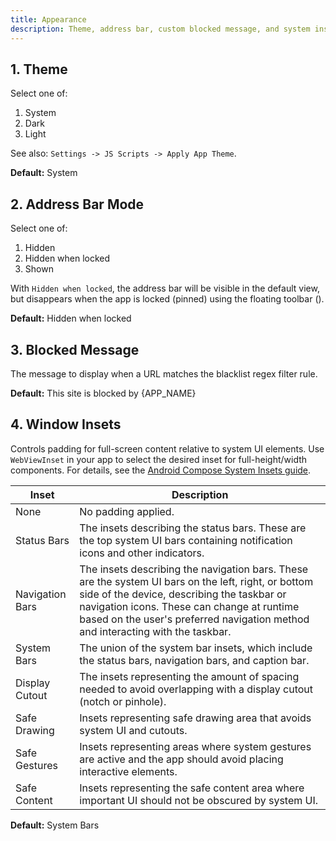 ```yaml
---
title: Appearance
description: Theme, address bar, custom blocked message, and system insets
---
```



## 1. Theme

Select one of:

1. System  
1. Dark  
1. Light  

See also: `Settings -> JS Scripts -> Apply App Theme`.

**Default:** System

## 2. Address Bar Mode

Select one of:

1. Hidden  
1. Hidden when locked  
1. Shown  

With `Hidden when locked`, the address bar will be visible in the default view,
but disappears when the app is locked (pinned) using the floating toolbar
<span className="inline-flex">(<Wrench className="-rotate-90"/>)</span>.

**Default:** Hidden when locked

## 3. Blocked Message

The message to display when a URL matches the blacklist regex filter rule.

**Default:** This site is blocked by {APP_NAME}

## 4. Window Insets

Controls padding for full-screen content relative to system UI elements. Use
`WebViewInset` in your app to select the desired inset for full-height/width
components. For details, see the
[Android Compose System Insets guide](https://developer.android.com/develop/ui/compose/system/insets).

| Inset | Description |
|-------|------------|
| None | No padding applied. |
| Status Bars | The insets describing the status bars. These are the top system UI bars containing notification icons and other indicators. |
| Navigation Bars | The insets describing the navigation bars. These are the system UI bars on the left, right, or bottom side of the device, describing the taskbar or navigation icons. These can change at runtime based on the user's preferred navigation method and interacting with the taskbar. |
| System Bars | The union of the system bar insets, which include the status bars, navigation bars, and caption bar. |
| Display Cutout | The insets representing the amount of spacing needed to avoid overlapping with a display cutout (notch or pinhole). |
| Safe Drawing | Insets representing safe drawing area that avoids system UI and cutouts. |
| Safe Gestures | Insets representing areas where system gestures are active and the app should avoid placing interactive elements. |
| Safe Content | Insets representing the safe content area where important UI should not be obscured by system UI. |

**Default:** System Bars
